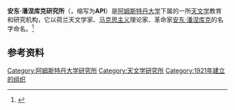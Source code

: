 {{Otheruses|other=API的其他含义|API (消歧义)}}
{{Coord|52.3543|N|4.9557|E|type:lnstitute:NL|display=title}}
{{Infobox University Department
 |名称          = 安东·潘涅库克研究所
 |其他名称      = 安东·潘涅库克天文学研究所
 |徽标          =
 |徽标说明      =
 |图像名称      = Science Park Amsterdam.jpg
 |图像大小      =
 |图像说明      =
 |拉丁名称      = Anton Pannekoek Instituut
 |隶属          =[[阿姆斯特丹大学|阿姆斯特丹大学]]
 |建立时间      = 1921年
 |关闭时间      =
 |类型          =
 |下属          =
 |主席          =
 |所长          = [[卡斯滕·多米尼克|卡斯滕·多米尼克]]
 |教师          =
 |员工          =
 |学生          =
 |本科生        =
 |研究生        =
 |博士生        =
 |其他学生      =
 |地址          =
 |国家          = {{NLD}}
 |省            = [[北荷兰省|北荷兰省]]
 |市            = [[阿姆斯特丹|阿姆斯特丹]]
 |坐标          =  {{coord|52.3543|4.9557|format=dms|display=inline,title}}
 |网址          = {{url|https://api.uva.nl/}}
 |标志          =
}}
'''安东·潘涅库克研究所'''（{{lang-nl|Anton Pannekoek Instituut}}，缩写为'''API'''）是[[阿姆斯特丹大学|阿姆斯特丹大学]]下属的一所[[天文学|天文学]]教育和研究机构，它以荷兰天文学家、[[马克思主义|马克思主义]]理论家、革命家[[安东·潘涅库克|安东·潘涅库克]]的名字命名。<ref>{{Cite web|title=Abstracts for the conference: Anton Pannekoek (1873-1960): Ways of Viewing Science and Society|url=http://www.smba.nl/static/en/news/symposium-conference-and-worksh/pannekoek2016-abstracts.pdf|accessdate=2020-11-03|work=|archive-date=2017-04-08|archive-url=https://web.archive.org/web/20170408011257/http://www.smba.nl/static/en/news/symposium-conference-and-worksh/pannekoek2016-abstracts.pdf|dead-url=no}}</ref>

== 参考资料 ==
{{reflist}}

{{阿姆斯特丹大学}}

[[Category:阿姆斯特丹大学研究所|Category:阿姆斯特丹大学研究所]]
[[Category:天文学研究所|Category:天文学研究所]]
[[Category:1921年建立的组织|Category:1921年建立的组织]]